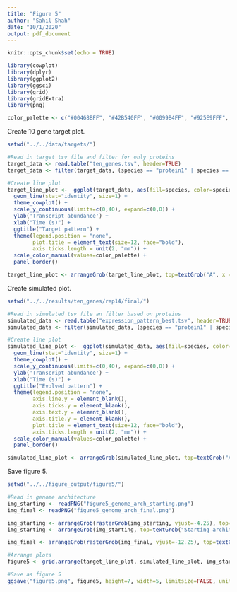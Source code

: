 ```yaml
---
title: "Figure 5"
author: "Sahil Shah"
date: "10/1/2020"
output: pdf_document
---
```


```r
knitr::opts_chunk$set(echo = TRUE)

library(cowplot)
library(dplyr)
library(ggplot2)
library(ggsci)
library(grid)
library(gridExtra)
library(png)

color_palette <- c("#00468BFF", "#42B540FF", "#0099B4FF", "#925E9FFF", "#FDAF91FF", "#AD002AFF", "#ADB6B6FF", "#1B1919FF", "#ED0000FF", "#024B30")

```

Create 10 gene target plot.

```r

setwd("../../data/targets/")

#Read in target tsv file and filter for only proteins
target_data <- read.table("ten_genes.tsv", header=TRUE)
target_data <- filter(target_data, (species == "protein1" | species == "protein2" | species == "protein3" | species == "protein4" | species == "protein5" | species == "protein6" | species == "protein7" | species == "protein8" | species == "protein9" | species == "protein10") & time != 301)

#Create line plot
target_line_plot <-  ggplot(target_data, aes(fill=species, color=species, size=species, x=time, y=transcript)) + 
  geom_line(stat="identity", size=1) + 
  theme_cowplot() +
  scale_y_continuous(limits=c(0,40), expand=c(0,0)) +
  ylab('Transcript abundance') +
  xlab("Time (s)") +
  ggtitle("Target pattern") +
  theme(legend.position = "none",
        plot.title = element_text(size=12, face="bold"),
        axis.ticks.length = unit(2, "mm")) +
  scale_color_manual(values=color_palette) +
  panel_border()

target_line_plot <- arrangeGrob(target_line_plot, top=textGrob("A", x = unit(0, "npc"), y=unit(1.0, "npc"), just=c("left","top"), gp=gpar(col="black", font="bold", fontsize=10, fontfamily="Arial")))
```

Create simulated plot.

```r

setwd("../../results/ten_genes/rep14/final/")

#Read in simulated tsv file an filter based on proteins
simulated_data <- read.table("expression_pattern_best.tsv", header=TRUE)
simulated_data <- filter(simulated_data, (species == "protein1" | species == "protein2" | species == "protein3" | species == "protein4" | species == "protein5" | species == "protein6" | species == "protein7" | species == "protein8" | species == "protein9" | species == "protein10") & time != 301)

#Create line plot
simulated_line_plot <-  ggplot(simulated_data, aes(fill=species, color=species, size=species, x=time, y=transcript)) + 
  geom_line(stat="identity", size=1) + 
  theme_cowplot() +
  scale_y_continuous(limits=c(0,40), expand=c(0,0)) +
  ylab('Transcript abundance') +
  xlab("Time (s)") +
  ggtitle("Evolved pattern") +
  theme(legend.position = "none",
        axis.line.y = element_blank(),
        axis.ticks.y = element_blank(),
        axis.text.y = element_blank(),
        axis.title.y = element_blank(),
        plot.title = element_text(size=12, face="bold"),
        axis.ticks.length = unit(2, "mm")) +
  scale_color_manual(values=color_palette) +
  panel_border()

simulated_line_plot <- arrangeGrob(simulated_line_plot, top=textGrob("A", x = unit(0, "npc"), y=unit(1.0, "npc"), just=c("left","top"), gp=gpar(col="white", font="bold", fontsize=10, fontfamily="Arial")))
```

Save figure 5.

```r

setwd("../../figure_output/figure5/")

#Read in genome architecture
img_starting <- readPNG("figure5_genome_arch_starting.png")
img_final <- readPNG("figure5_genome_arch_final.png")

img_starting <- arrangeGrob(rasterGrob(img_starting, vjust=-4.25), top=textGrob("B", x = unit(0, "npc"), y=unit(2.0, "npc"), just=c("left","top"), gp=gpar(col="black", font="bold", fontsize=10, fontfamily="Arial")))
img_starting <- arrangeGrob(img_starting, top=textGrob("Starting architecture", x = unit(0.35, "npc"), y=unit(0, "npc"), just=c("left","top"), gp=gpar(col="black", font="bold", fontsize=12, fontfamily="Arial")))

img_final <- arrangeGrob(rasterGrob(img_final, vjust=-12.25), top=textGrob("Final architecture", x = unit(0.37, "npc"), y=unit(8.0, "npc"), just=c("left","top"), gp=gpar(col="black", font="bold", fontsize=12, fontfamily="Arial")))

#Arrange plots
figure5 <- grid.arrange(target_line_plot, simulated_line_plot, img_starting, img_final, layout_matrix=rbind(c(1, 2), c(3), c(4)), widths=c(2.4, 2))

#Save as figure 5
ggsave("figure5.png", figure5, height=7, width=5, limitsize=FALSE, units="in")

```
